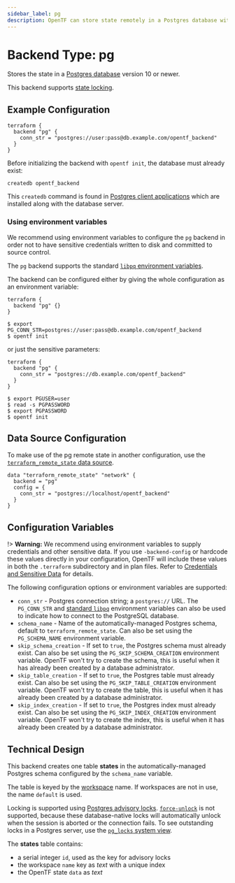 ```yaml
---
sidebar_label: pg
description: OpenTF can store state remotely in a Postgres database with locking.
---
```


# Backend Type: pg

Stores the state in a [Postgres database](https://www.postgresql.org) version 10 or newer.

This backend supports [state locking](/opentf/language/state/locking).

## Example Configuration

```hcl
terraform {
  backend "pg" {
    conn_str = "postgres://user:pass@db.example.com/opentf_backend"
  }
}
```

Before initializing the backend with `opentf init`, the database must already exist:

```
createdb opentf_backend
```

This `createdb` command is found in [Postgres client applications](https://www.postgresql.org/docs/10/reference-client.html) which are installed along with the database server.


### Using environment variables

We recommend using environment variables to configure the `pg` backend in order
not to have sensitive credentials written to  disk and committed to source
control.

The `pg` backend supports the standard [`libpq` environment variables](https://www.postgresql.org/docs/current/libpq-envars.html).

The backend can be configured either by giving the whole configuration as an
environment variable:

```hcl
terraform {
  backend "pg" {}
}
```

```shellsession
$ export PG_CONN_STR=postgres://user:pass@db.example.com/opentf_backend
$ opentf init
```

or just the sensitive parameters:

```hcl
terraform {
  backend "pg" {
    conn_str = "postgres://db.example.com/opentf_backend"
  }
}
```

```shellsession
$ export PGUSER=user
$ read -s PGPASSWORD
$ export PGPASSWORD
$ opentf init
```

## Data Source Configuration

To make use of the pg remote state in another configuration, use the [`terraform_remote_state` data source](/opentf/language/state/remote-state-data).

```hcl
data "terraform_remote_state" "network" {
  backend = "pg"
  config = {
    conn_str = "postgres://localhost/opentf_backend"
  }
}
```

## Configuration Variables

!> **Warning:**  We recommend using environment variables to supply credentials and other sensitive data. If you use `-backend-config` or hardcode these values directly in your configuration, OpenTF will include these values in both the `.terraform` subdirectory and in plan files. Refer to [Credentials and Sensitive Data](/opentf/language/settings/backends/configuration#credentials-and-sensitive-data) for details.

The following configuration options or environment variables are supported:

- `conn_str` - Postgres connection string; a `postgres://` URL. The `PG_CONN_STR` and [standard `libpq`](https://www.postgresql.org/docs/current/libpq-envars.html) environment variables can also be used to indicate how to connect to the PostgreSQL database.
- `schema_name` - Name of the automatically-managed Postgres schema, default to `terraform_remote_state`. Can also be set using the `PG_SCHEMA_NAME` environment variable.
- `skip_schema_creation` - If set to `true`, the Postgres schema must already exist. Can also be set using the `PG_SKIP_SCHEMA_CREATION` environment variable. OpenTF won't try to create the schema, this is useful when it has already been created by a database administrator.
- `skip_table_creation` - If set to `true`, the Postgres table must already exist. Can also be set using the `PG_SKIP_TABLE_CREATION` environment variable. OpenTF won't try to create the table, this is useful when it has already been created by a database administrator.
- `skip_index_creation` - If set to `true`, the Postgres index must already exist. Can also be set using the `PG_SKIP_INDEX_CREATION` environment variable. OpenTF won't try to create the index, this is useful when it has already been created by a database administrator.

## Technical Design

This backend creates one table **states** in the automatically-managed Postgres schema configured by the `schema_name` variable.

The table is keyed by the [workspace](/opentf/language/state/workspaces) name. If workspaces are not in use, the name `default` is used.

Locking is supported using [Postgres advisory locks](https://www.postgresql.org/docs/9.5/explicit-locking.html#ADVISORY-LOCKS). [`force-unlock`](/opentf/cli/commands/force-unlock) is not supported, because these database-native locks will automatically unlock when the session is aborted or the connection fails. To see outstanding locks in a Postgres server, use the [`pg_locks` system view](https://www.postgresql.org/docs/9.5/view-pg-locks.html).

The **states** table contains:

- a serial integer `id`, used as the key for advisory locks
- the workspace `name` key as _text_ with a unique index
- the OpenTF state `data` as _text_
